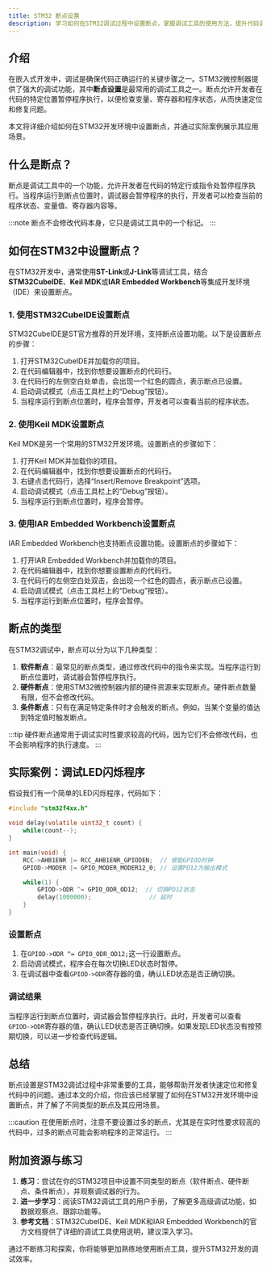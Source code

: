 ```yaml
---
title: STM32 断点设置
description: 学习如何在STM32调试过程中设置断点，掌握调试工具的使用方法，提升代码调试效率。
---
```


## 介绍

在嵌入式开发中，调试是确保代码正确运行的关键步骤之一。STM32微控制器提供了强大的调试功能，其中**断点设置**是最常用的调试工具之一。断点允许开发者在代码的特定位置暂停程序执行，以便检查变量、寄存器和程序状态，从而快速定位和修复问题。

本文将详细介绍如何在STM32开发环境中设置断点，并通过实际案例展示其应用场景。

## 什么是断点？

断点是调试工具中的一个功能，允许开发者在代码的特定行或指令处暂停程序执行。当程序运行到断点位置时，调试器会暂停程序的执行，开发者可以检查当前的程序状态、变量值、寄存器内容等。

:::note
断点不会修改代码本身，它只是调试工具中的一个标记。
:::

## 如何在STM32中设置断点？

在STM32开发中，通常使用**ST-Link**或**J-Link**等调试工具，结合**STM32CubeIDE**、**Keil MDK**或**IAR Embedded Workbench**等集成开发环境（IDE）来设置断点。

### 1. 使用STM32CubeIDE设置断点

STM32CubeIDE是ST官方推荐的开发环境，支持断点设置功能。以下是设置断点的步骤：

1. 打开STM32CubeIDE并加载你的项目。
2. 在代码编辑器中，找到你想要设置断点的代码行。
3. 在代码行的左侧空白处单击，会出现一个红色的圆点，表示断点已设置。
4. 启动调试模式（点击工具栏上的“Debug”按钮）。
5. 当程序运行到断点位置时，程序会暂停，开发者可以查看当前的程序状态。

### 2. 使用Keil MDK设置断点

Keil MDK是另一个常用的STM32开发环境。设置断点的步骤如下：

1. 打开Keil MDK并加载你的项目。
2. 在代码编辑器中，找到你想要设置断点的代码行。
3. 右键点击代码行，选择“Insert/Remove Breakpoint”选项。
4. 启动调试模式（点击工具栏上的“Debug”按钮）。
5. 当程序运行到断点位置时，程序会暂停。

### 3. 使用IAR Embedded Workbench设置断点

IAR Embedded Workbench也支持断点设置功能。设置断点的步骤如下：

1. 打开IAR Embedded Workbench并加载你的项目。
2. 在代码编辑器中，找到你想要设置断点的代码行。
3. 在代码行的左侧空白处双击，会出现一个红色的圆点，表示断点已设置。
4. 启动调试模式（点击工具栏上的“Debug”按钮）。
5. 当程序运行到断点位置时，程序会暂停。

## 断点的类型

在STM32调试中，断点可以分为以下几种类型：

1. **软件断点**：最常见的断点类型，通过修改代码中的指令来实现。当程序运行到断点位置时，调试器会暂停程序执行。
2. **硬件断点**：使用STM32微控制器内部的硬件资源来实现断点。硬件断点数量有限，但不会修改代码。
3. **条件断点**：只有在满足特定条件时才会触发的断点。例如，当某个变量的值达到特定值时触发断点。

:::tip
硬件断点通常用于调试实时性要求较高的代码，因为它们不会修改代码，也不会影响程序的执行速度。
:::

## 实际案例：调试LED闪烁程序

假设我们有一个简单的LED闪烁程序，代码如下：

```c
#include "stm32f4xx.h"

void delay(volatile uint32_t count) {
    while(count--);
}

int main(void) {
    RCC->AHB1ENR |= RCC_AHB1ENR_GPIODEN;  // 使能GPIOD时钟
    GPIOD->MODER |= GPIO_MODER_MODER12_0; // 设置PD12为输出模式

    while(1) {
        GPIOD->ODR ^= GPIO_ODR_OD12;  // 切换PD12状态
        delay(1000000);                // 延时
    }
}
```

### 设置断点

1. 在`GPIOD->ODR ^= GPIO_ODR_OD12;`这一行设置断点。
2. 启动调试模式，程序会在每次切换LED状态时暂停。
3. 在调试器中查看`GPIOD->ODR`寄存器的值，确认LED状态是否正确切换。

### 调试结果

当程序运行到断点位置时，调试器会暂停程序执行。此时，开发者可以查看`GPIOD->ODR`寄存器的值，确认LED状态是否正确切换。如果发现LED状态没有按预期切换，可以进一步检查代码逻辑。

## 总结

断点设置是STM32调试过程中非常重要的工具，能够帮助开发者快速定位和修复代码中的问题。通过本文的介绍，你应该已经掌握了如何在STM32开发环境中设置断点，并了解了不同类型的断点及其应用场景。

:::caution
在使用断点时，注意不要设置过多的断点，尤其是在实时性要求较高的代码中，过多的断点可能会影响程序的正常运行。
:::

## 附加资源与练习

1. **练习**：尝试在你的STM32项目中设置不同类型的断点（软件断点、硬件断点、条件断点），并观察调试器的行为。
2. **进一步学习**：阅读STM32调试工具的用户手册，了解更多高级调试功能，如数据观察点、跟踪功能等。
3. **参考文档**：STM32CubeIDE、Keil MDK和IAR Embedded Workbench的官方文档提供了详细的调试工具使用说明，建议深入学习。

通过不断练习和探索，你将能够更加熟练地使用断点工具，提升STM32开发的调试效率。